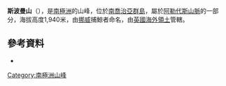 {{coord|54|16|S|36|52|W|display=title}}

'''斯波曼山'''（{{lang-en|Mount Spaaman}}），是[[南極洲|南極洲]]的山峰，位於[[南喬治亞群島|南喬治亞群島]]，屬於[[阿勒代斯山脈|阿勒代斯山脈]]的一部分，海拔高度1,940米，由[[挪威|挪威]]捕鯨者命名，由[[英國海外領土|英國海外領土]]管轄。

==參考資料==
*{{usgs-gazetteer}}

{{Antarctica-geo-stub}}
[[Category:南極洲山峰|Category:南極洲山峰]]